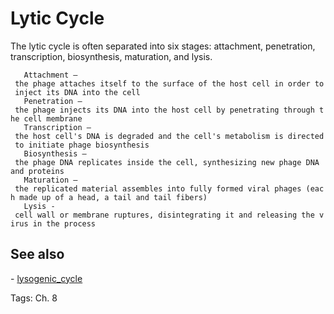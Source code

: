 = Lytic Cycle =

The lytic cycle is often separated into six stages: attachment, penetration, transcription, biosynthesis, maturation, and lysis.
    Attachment – the phage attaches itself to the surface of the host cell in order to inject its DNA into the cell
    Penetration – the phage injects its DNA into the host cell by penetrating through the cell membrane
    Transcription – the host cell's DNA is degraded and the cell's metabolism is directed to initiate phage biosynthesis
    Biosynthesis – the phage DNA replicates inside the cell, synthesizing new phage DNA and proteins
    Maturation – the replicated material assembles into fully formed viral phages (each made up of a head, a tail and tail fibers)
    Lysis - cell wall or membrane ruptures, disintegrating it and releasing the virus in the process

== See also ==
- [[lysogenic_cycle]]

Tags: Ch. 8
